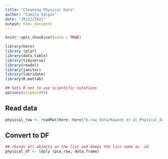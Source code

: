 ```yaml
---
title: "Cleaning Physical Data"
author: "Camila Vargas"
date: "10/22/2021"
output: html_document
---
```


```r
knitr::opts_chunk$set(echo = TRUE)

library(here)
library (plyr)
library(data.table)
library(tidyverse)
library(readxl)
library(janitor)
library(lubridate)
library(R.matlab)

## Sets R not to use scientific notations
options(scipen=999) 


```


## Read data
```r

physical_raw <- readMat(here::here("6.raw_data/Koweek et al_Physical_Data.mat"))

```

## Convert to DF
```r
## rbinds all objects on the list and keeps the list name as .id
physical_df <- ldply (pca_raw, data.frame)

```

